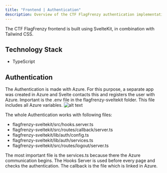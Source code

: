 ```yaml
---
title: "Frontend | Authentication"
description: Overview of the CTF FlagFrenzy authentication implementation
---
```


The CTF FlagFrenzy frontend is built using SvelteKit, in combination with Tailwind CSS.

## Technology Stack

- TypeScript

## Authentication 
The Authentication is made with Azure. For this purpose, a separate app was created in Azure and Svelte contacts this and registers the user with Azure. Important is the .env file in the flagfrenzy-sveltekit folder. This file includes all Azure variables.
![alt text](../../../../assets/backend/Azure.png)

The whole Authentication works with following files:
- flagfrenzy-sveltekit/src/hooks.server.ts
- flagfrenzy-sveltekit/src/routes/callback/server.ts
- flagfrenzy-sveltekit/lib/auth/config.ts
- flagfrenzy-sveltekit/lib/auth/services.ts
- flagfrenzy-sveltekit/src/routes/logout/server.ts

The most important file is the services.ts because there the Azure communication begins. The Hooks Server is used before every page and checks the authentication. The callback is the file which is linked in Azure.
